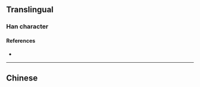 {{also|殮}}
{{character info}}
==Translingual==

===Han character===
{{Han char|rn=78|rad=歹|as=07|sn=11|four=|canj=MNOMM|ids=⿰歹佥}}

====References====
* {{Han ref|kx=0581.131|hdz=21387.240|uh=6B93|ud=27539}}

----

==Chinese==
{{zh-see|殮}}